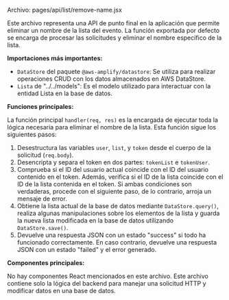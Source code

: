

Archivo: pages/api/list/remove-name.jsx

Este archivo representa una API de punto final en la aplicación que permite eliminar un nombre de la lista del evento. La función exportada por defecto se encarga de procesar las solicitudes y eliminar el nombre específico de la lista.

**Importaciones más importantes:**

- `DataStore` del paquete `@aws-amplify/datastore`: Se utiliza para realizar operaciones CRUD con los datos almacenados en AWS DataStore.
- `Lista` de "../../models": Es el modelo utilizado para interactuar con la entidad Lista en la base de datos.

**Funciones principales:**

La función principal `handler(req, res)` es la encargada de ejecutar toda la lógica necesaria para eliminar el nombre de la lista. Esta función sigue los siguientes pasos:

1. Desestructura las variables `user`, `list`, y `token` desde el cuerpo de la solicitud (`req.body`).
2. Desencripta y separa el token en dos partes: `tokenList` e `tokenUser`.
3. Comprueba si el ID del usuario actual coincide con el ID del usuario contenido en el token. Además, verifica si el ID de la lista coincide con el ID de la lista contenida en el token. Si ambas condiciones son verdaderas, procede con el siguiente paso, de lo contrario, arroja un mensaje de error.
4. Obtiene la lista actual de la base de datos mediante `DataStore.query()`, realiza algunas manipulaciones sobre los elementos de la lista y guarda la nueva lista modificada en la base de datos utilizando `DataStore.save()`.
5. Devuelve una respuesta JSON con un estado "success" si todo ha funcionado correctamente. En caso contrario, devuelve una respuesta JSON con un estado "failed" y el error generado.

**Componentes principales:**

No hay componentes React mencionados en este archivo. Este archivo contiene solo la lógica del backend para manejar una solicitud HTTP y modificar datos en una base de datos.